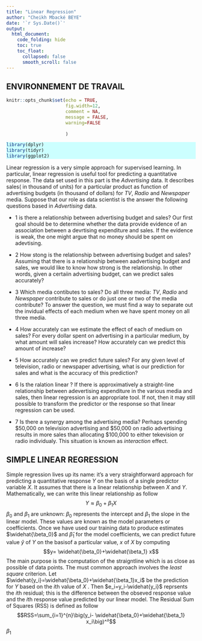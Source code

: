 ```yaml
---
title: "Linear Regression"
author: "Cheikh Mbacké BEYE"
date: '`r Sys.Date()`'
output:
  html_document:
    code_folding: hide
    toc: true
    toc_float:
      collapsed: false
      smooth_scroll: false
---
```


## ENVIRONNEMENT DE TRAVAIL

```r
knitr::opts_chunk$set(echo = TRUE,
                      fig.width=12,
                      comment = NA,
                      message = FALSE,
                      warning=FALSE
                      
                      )
```
<style>
div.blue pre {background-color:#ccffcc;}
div.blue pre.r{background-color:#ccffff;}

## CHARGEMENT DES PACKAGES

</style>
<div class="blue">
```r
library(dplyr)
library(tidyr)
library(ggplot2)
```
</div>


Linear regression is a very simple approach for supervised learning. In particular, linear regression is useful tool for predicting a quantitative response. 
The data set used in this part is the _Advertising_ data. It describes sales( in thousand of units) for a particular product as  function of advertising budgets (in thousand of dollars) for _TV_, _Radio_ and _Newspaper_ media.
Suppose that our role as data scientist is the answer the following questions based in _Advertising_ data.

* 1 is there a relationship between advertising budget and sales?
 Our first goal should be to determine whether the data provide evidence of an association between a devrtising expenditure and sales. If the evidence is weak, the one might argue that no money should be spent on adevtising.\
 
* 2 How stong is the relationship between advertising budget and sales?
  Assuming that there is a relationship between aadvertising budget and sales, we would like to know how strong is the relationship. In other words, given a certaiin advertising budget, can we predict sales accurately? 
  
  
* 3 Which media contibutes to sales?
Do all three media: _TV_, _Radio_ and _Newspaper_ contribute to sales or do just one or two of the media contribute?  To answer the question, we must find a way to separate out the invidual effects of each medium when we have spent money on all three media.

* 4 How accurately can we estimate the effect of each of medium on sales?
For every dollar spent on advertising in a particular medium, by what amount will sales increase? How accurately can we predict this amount of increase?

* 5 How accurately can we predict future sales?
For any given level of television, radio or newspaper advertising, what is our prediction for sales and what is the accuracy of this prediction?

* 6 Is the ralation linear ?
If there is approximatively a straight-line relationship between adevertising expenditure in the various media and sales, then linear regression is an appropriate tool. If not, then it may still possible to transform the predictor or the response so that linear regression can be used.

* 7 Is there a synergy among the advertising media?
Perhaps spending $50,000 on television advertising and $50,000 on radio advertising results in more sales than allocating $100,000 to either tekevision or radio individualy. This situation is known as _interaction_ effect.


## SIMPLE LINEAR REGRESSION

Simple regression lives up its name: it's a very straightforward approach for predicting a quantitative response _Y_ on the basis of a single predictor variable _X_. It assumes that there is a linear relationship between _X_ and _Y_. Mathematically, we can write this linear relationship as follow 
$$ Y\approx \beta_0+\beta_1 X$$
$\beta_0$ and $\beta_1$ are unknown: $\beta_0$ represents the intercept and $\beta_1$ the slope in the linear model. These values are known as the model parameters or coefficients.
Once we have used our training data to produce estimates $\widehat{\beta_0}$ and $\widehat{\beta}_1$ for the model coefficients, we can predict future value $\widehat{y}$ of _Y_ on the basisof a particular value, _x_ of _X_ by computing 
$$y= \widehat{\beta_0}+\widehat{\beta_1} x$$
The main purpose is the computation of the straigntline which is as close as possible of data points.
The must common approach involves the _least square_ criterion.
Let $\widehat{y_i}=\widehat{\beta_0}+\widehat{\beta_1}x_i$ be the prediction for _Y_ based on the $i$th value of _X_ . Then $e_i=y_i-\widehat{y_i}$ reprsents the $i$th residual; this is the difference between the obseved response value and the $i$th response value predicted by our linear model.
The Residual Sum of Squares (RSS) is defined as follow
$$RSS=\sum_{i=1}^{n}\big(y_i- \widehat{\beta_0}+\widehat{\beta_1} x_i\big)^²$$$\beta_1$
